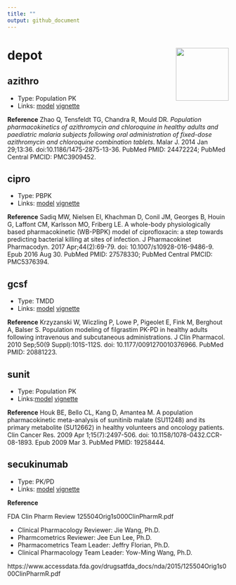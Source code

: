 ```yaml
---
title: ""
output: github_document
---
```

# depot <img src = "vignette/img/mrgsolve_hex.png" align="right" width="120px"></img>

## azithro 

- Type: Population PK
- Links: [model](pkg/inst/models/azithro.cpp) [vignette](vignette/azithro.md)

__Reference__
Zhao Q, Tensfeldt TG, Chandra R, Mould DR. _Population 
pharmacokinetics of azithromycin and chloroquine in healthy adults and paediatric
malaria subjects following oral administration of fixed-dose azithromycin and 
chloroquine combination tablets_. Malar J. 2014 Jan 29;13:36. 
doi:10.1186/1475-2875-13-36. PubMed PMID: 24472224; PubMed Central 
PMCID: PMC3909452.


## cipro 
- Type: PBPK
- Links: [model](pkg/inst/models/cipro.cpp) [vignette](vignette/cipro.md)

__Reference__
Sadiq MW, Nielsen EI, Khachman D, Conil JM, Georges B, Houin G, Laffont CM,
Karlsson MO, Friberg LE. A whole-body physiologically based pharmacokinetic
(WB-PBPK) model of ciprofloxacin: a step towards predicting bacterial killing at 
sites of infection. J Pharmacokinet Pharmacodyn. 2017 Apr;44(2):69-79. doi:
10.1007/s10928-016-9486-9. Epub 2016 Aug 30. PubMed PMID: 27578330; PubMed
Central PMCID: PMC5376394.

## gcsf

- Type: TMDD
- Links: [model](pkg/inst/models/gcsf.cpp) [vignette](vignette/gcsf.md)

__Reference__
Krzyzanski W, Wiczling P, Lowe P, Pigeolet E, Fink M, Berghout A, Balser S.
Population modeling of filgrastim PK-PD in healthy adults following intravenous
and subcutaneous administrations. J Clin Pharmacol. 
2010 Sep;50(9 Suppl):101S-112S. doi: 10.1177/0091270010376966. 
PubMed PMID: 20881223.

## sunit

- Type: Population PK
- Links:[model](pkg/inst/models/sunit.cpp) [vignette](vignette/sunit.md)

__Reference__
Houk BE, Bello CL, Kang D, Amantea M. A population pharmacokinetic
meta-analysis of sunitinib malate (SU11248) and its primary metabolite
(SU12662) in healthy volunteers and oncology patients. Clin Cancer Res. 
2009 Apr 1;15(7):2497-506. doi: 10.1158/1078-0432.CCR-08-1893. Epub 2009 
Mar 3. PubMed PMID: 19258444.

## secukinumab

- Type: PK/PD
- Links: [model](pkg/inst/models/secukinumab.cpp) [vignette](vignette/secukinumab.md)

__Reference__

FDA Clin Pharm Review 125504Orig1s000ClinPharmR.pdf

  - Clinical Pharmacology Reviewer: Jie Wang, Ph.D.
  - Pharmcometrics Reviewer: Jee Eun Lee, Ph.D.
  - Pharmacometrics Team Leader: Jeffry Florian, Ph.D.
  - Clinical Pharmacology Team Leader: Yow-Ming Wang, Ph.D.
  
https://www.accessdata.fda.gov/drugsatfda_docs/nda/2015/125504Orig1s000ClinPharmR.pdf

